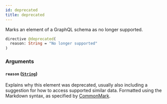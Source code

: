 ```yaml
---
id: deprecated
title: deprecated
---
```



Marks an element of a GraphQL schema as no longer supported.


```graphql
directive @deprecated(
  reason: String = "No longer supported"
)
```


### Arguments

#### `reason` ([`String`](/docs/apis-clients/tasklist-api/scalars/string))

Explains why this element was deprecated, usually also including a suggestion for how to access supported similar data. Formatted using the Markdown syntax, as specified by [CommonMark](https://commonmark.org/).




